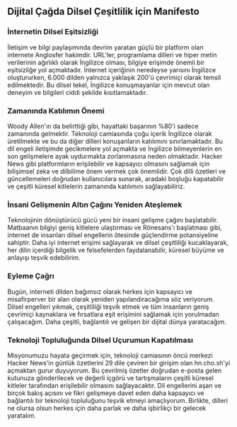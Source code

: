 
<Steps>

## Dijital Çağda Dilsel Çeşitlilik için Manifesto

### İnternetin Dilsel Eşitsizliği

İletişim ve bilgi paylaşımında devrim yaratan güçlü bir platform olan internete Anglosfer hakimdir. URL'ler, programlama dilleri ve hiper metin verilerinin ağırlıklı olarak İngilizce olması, bilgiye erişimde önemli bir eşitsizliğe yol açmaktadır. İnternet içeriğinin neredeyse yarısını İngilizce oluştururken, 6.000 dilden yalnızca yaklaşık 200'ü çevrimiçi olarak temsil edilmektedir. Bu dilsel tekel, İngilizce konuşmayanlar için mevcut olan deneyim ve bilgileri ciddi şekilde kısıtlamaktadır.

### Zamanında Katılımın Önemi

Woody Allen'ın da belirttiği gibi, hayattaki başarının %80'i sadece zamanında gelmektir. Teknoloji camiasında çoğu içerik İngilizce olarak üretilmekte ve bu da diğer dilleri konuşanların katılımını sınırlamaktadır. Bu dil engeli iletişimde gecikmelere yol açmakta ve İngilizce bilmeyenlerin en son gelişmelere ayak uydurmakta zorlanmasına neden olmaktadır. Hacker News gibi platformların erişilebilir ve kapsayıcı olmasını sağlamak için bilişimsel zeka ve dilbilime önem vermek çok önemlidir. Çok dilli özetleri ve güncellemeleri doğrudan kullanıcılara sunarak, aradaki boşluğu kapatabilir ve çeşitli küresel kitlelerin zamanında katılımını sağlayabiliriz.

### İnsani Gelişmenin Altın Çağını Yeniden Ateşlemek

Teknolojinin dönüştürücü gücü yeni bir insani gelişme çağını başlatabilir. Matbaanın bilgiyi geniş kitlelere ulaştırması ve Rönesans'ı başlatması gibi, internet de insanları dilsel engellerin ötesinde güçlendirme potansiyeline sahiptir. Daha iyi internet erişimi sağlayarak ve dilsel çeşitliliği kucaklayarak, her dilin içerdiği bilgelik ve felsefelerden faydalanabilir, küresel büyüme ve anlayışı teşvik edebilirim.

### Eyleme Çağrı

Bugün, interneti dilden bağımsız olarak herkes için kapsayıcı ve misafirperver bir alan olarak yeniden yapılandıracağıma söz veriyorum. Dilsel engelleri yıkmak, çeşitliliği teşvik etmek ve tüm insanların geniş çevrimiçi kaynaklara ve fırsatlara eşit erişimini sağlamak için yorulmadan çalışacağım. Daha çeşitli, bağlantılı ve gelişen bir dijital dünya yaratacağım.

### Teknoloji Topluluğunda Dilsel Uçurumun Kapatılması

Misyonumuzu hayata geçirmek için, teknoloji camiasının öncü merkezi Hacker News'in günlük özetlerini 29 dile çeviren bir girişim olan hn.cho.sh'yi açmaktan gurur duyuyorum. Bu çevrilmiş özetler doğrudan e-posta gelen kutunuza gönderilecek ve değerli içgörü ve tartışmaların çeşitli küresel kitleler tarafından erişilebilir olmasını sağlayacaktır. Dil engellerini aşan ve birçok bakış açısını ve fikri gelişmeye davet eden daha kapsayıcı ve bağlantılı bir teknoloji topluluğunu teşvik etmeyi amaçlıyorum. Birlikte, dilleri ne olursa olsun herkes için daha parlak ve daha işbirlikçi bir gelecek yaratalım.

</Steps>
